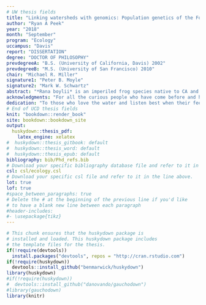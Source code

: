 ```yaml
---
# UW thesis fields
title: "Linking watersheds with genomics: Population genetics of the Foothill yellow-legged Frog (*Rana boylii*)"
author: "Ryan A Peek"
year: "2018"
month: "September"
program: "Ecology"
uccampus: "Davis"
report: "DISSERTATION"
degree: "DOCTOR OF PHILOSOPHY"
prevdegreeA: "B.S. (University of California, Davis) 2002"
prevdegreeB: "M.S. (University of San Francisco) 2010"
chair: "Michael R. Miller"
signature1: "Peter B. Moyle"
signature2: "Mark W. Schwartz"
abstract: "*Rana boylii* is an imperiled frog species native to CA and OR, and it is currently designated as a species of special concern (CDFW) in the state of CA. It has been petitioned as candidate for federal (USFWS) and state (CDFW) listing. As a lotic breeding amphibian, *R. boylii* is tied closely to the local hydrology within the watersheds it inhabits. It is particularly sensitive to alterations to flow regimes. Future conservation of this species requires several crucial components, including establishing higher resolution watershed-level boundaries for populations across the species range,  delineation of distinct population segments that can be utilized in conservation management, and quantification of relative genomic health of these groups (i.e., genomic diversity,  measures of isolation, connectivity). We provide data on over 700 samples across the range of the species, identify six genomically distinct groups, as well as subdivision at local watershed scales. These data are congruent with other molecular data on *R. boylii*, although we identify and add individuals from the Feather watershed as a distinctive group, at both population and subpopulation scales. Quantification and comparison of genomic variation across populations indicates populations in the southern coast, southern Sierra Nevada, and Northern Sierra/Feather basin in California should have high prioritization in conservation efforts due to patterns of bottlenecking and low genomic diversity.    One major impact on *R. boylii* populations has been river regulation, or the hydrological alteration of flow by dams and diversions. River regulation has been implicated as a cause of fundamental changes to downstream aquatic ecosystems. Regulation changes the natural flow regime which may restrict population connectivity and decrease genetic diversity in some species. Since population connectivity and the maintenance of genetic diversity are fundamental drivers of long-term persistence, understanding the extent that river regulation impacts these critical attributes of genetic health is an important goal. Foothill yellow-legged frog (FYLF; *Rana boylii*) were historically abundant throughout many western rivers but have declined since the onset of regulation. However, the extent to which FYLF populations in regulated rivers are maintaining connectivity and genetic diversity is unknown. Here we use genetic methods to investigate the impacts of river regulation on FYLF to explore their potential for long-term persistence under continued regulation. We found FYLF in regulated rivers showed striking patterns of isolation and trajectories of genetic diversity loss relative to unregulated rivers. For example, river regulation explained the greatest amount of variance in population genetic differentiation compared with other covariates including geographic distance. Importantly, patterns of connectivity and genetic diversity loss were observed regardless of regulation level but were most prominent in locations with the greatest regulation intensity. Although our results do not bode well for long-term persistence of FYLF populations under current flow regulation regimes, they do highlight the power of genetic monitoring for assessing population health in aquatic organisms.    In addition, analyses of data on hybridization between *R. boylii* and *R. sierrae* in a single region of the Sierra Nevada of California is shown. Cross-breeding between species, or hybridization in vertebrates has generally been considered a rare occurrence. Hybridization between species may combine parental genotypes in ways that yield reproductively sterile or isolated lineages, and hybridization events may be short-lived and difficult to detect. Furthermore, cross-breeding or hybridization between closely related taxa can promote gene flow (introgression) between species, which may be an important evolutionary mechanism for either homogenization (reversing initial divergence between species) or reproductive isolation (potentially leading to speciation). Here, we used thousands of genetic markers from nuclear DNA to detect a very rare hybridization event between two co-occurring frog species (*R. boylii* and *R. sierrae*) in the Sierra Nevada of California. Hybridization events are rare but have occurred in the Feather drainage between these two species, however it appears these are terminal events based on PCA, admixture, and tests of heterozygosity in species diagnostic SNPs."
acknowledgments: "For all the curious people who have come before and hopefully after, I want to acknowledge you, and I hope we can do better to inspire and support those voices that may not have had the opportunities or priviledge I have had. Finishing a dissertation requires a community, and this dissertation would not have happened if it wasn’t for the amazing community of family, friends, and colleagues who helped me every step of the way. In particular, thank you to Leslie—you are my sun and gravity—you held me together, anchored our family, and made it possible to run this crazy academic marathon. To my dearest little tadpoles, Connor and Genevieve, you inspire me, you make me laugh every day, and you remind me the world still has hope as long as we nourish joy and curiosity. I hope one day you forgive me for the amount of time I’ve spent staring at a computer. Thanks to my mom for all the support and love over the years, and thanks to my sister, who continues to inspire me. And for all my close friends, bandmates, and officemates (you know who you are), you keep me sane, you motivate me, and you remind me every day that I really love this crazy journey. Thank you for your time, humor, and general levity. And finally, thanks to my Dad, who has cajoled, pestered, and annoyed me for far too long to “get a PhD”. . . thanks for believing it was possible even when I didn’t. Also, please never suggest anything like this again. I also want to acknowledge my committee and my colleagues at the Center for Watershed Sciences for providing feedback, guidance, and support throughout my graduate student career. The Graduate Group in Ecology has been a great place to grow and mature as a scientist and researcher."
dedication: "To those who love the water and listen best when their feet are wet"
# End of UCD thesis fields
knit: "bookdown::render_book"
site: bookdown::bookdown_site
output: 
  huskydown::thesis_pdf: 
    latex_engine: xelatex
#  huskydown::thesis_gitbook: default
#  huskydown::thesis_word: default
#  huskydown::thesis_epub: default
bibliography: bib/Phd_refs.bib
# Download your specific bibliography database file and refer to it in the line above.
csl: csl/ecology.csl
# Download your specific csl file and refer to it in the line above.
lot: true
lof: true
#space_between_paragraphs: true
# Delete the # at the beginning of the previous line if you'd like
# to have a blank new line between each paragraph
#header-includes:
#- \usepackage{tikz}
---
```


<!--
Above is the YAML (YAML Ain't Markup Language) header that includes a lot of metadata used to produce the document.  Be careful with spacing in this header!

If you'd like to include a comment that won't be produced in your resulting file enclose it in a block like this.
-->

<!--
If you receive a duplicate label error after knitting, make sure to delete the index.Rmd file and then knit again.
-->

```r
# This chunk ensures that the huskydown package is
# installed and loaded. This huskydown package includes
# the template files for the thesis.
if(!require(devtools))
  install.packages("devtools", repos = "http://cran.rstudio.com")
if(!require(huskydown))
  devtools::install_github("benmarwick/huskydown")
library(huskydown)
#if(!require(huskydown))
#  devtools::install_github("danovando/gauchodown")
#library(gauchodown)
library(knitr)
```


<!--- Define Headers and Footers --->
\fancypagestyle{plain}{%
  \renewcommand{\headrulewidth}{0pt}%
  \fancyhf{}%
  \fancyfoot[C]{\thepage}
  \setlength\footskip{28pt}
}
\pagestyle{plain}


<!-- The {.unnumbered} option here means that the introduction will be "Chapter 0." You can also use {-} for no numbers on chapters. -->

<!-- Abstract 
\newpage
\pagestyle{fancy}
\fancyhead[L]{Abstract}
\fancyfoot[C]{\footnotesize \thepage}
\setlength\footskip{0pt}
\chapter*{ABSTRACT}
\addcontentsline{toc}{section}{Abstract}
##```{r child = '00_abstract.Rmd'}
##```
-->
